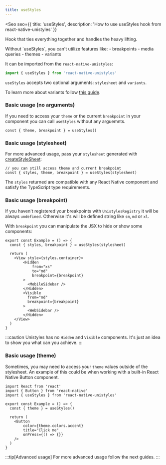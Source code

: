 ```yaml
---
title: useStyles
---
```


<Seo
    seo={{
        title: 'useStyles',
        description: 'How to use useStyles hook from react-native-unistyles'
    }}
>

Hook that ties everything together and handles the heavy lifting.

<Card>
Without `useStyles`, you can't utilize features like:
    - breakpoints
    - media queries
    - themes
    - variants
</Card>

It can be imported from the `react-native-unistyles`:

```ts
import { useStyles } from 'react-native-unistyles'
```

`useStyles` accepts two optional arguments: `stylesheet` and `variants`.

To learn more about variants follow [this guide](/reference/variants/).

### Basic usage (no arguments)

If you need to access your `theme` or the current `breakpoint` in your component you can call `useStyles` without any arguemnts.

```tsx
const { theme, breakpoint } = useStyles()
```

### Basic usage (stylesheet)

For more advanced usage, pass your `stylesheet` generated with [createStyleSheet](/reference/create-stylesheet/):

```tsx
// you can still access theme and current breakpoint
const { styles, theme, breakpoint } = useStyles(stylesheet)
```

The `styles` returned are compatible with any React Native component and satisfy the TypeScript type requirements.

### Basic usage (breakpoint)

If you haven't registered your breakpoints with `UnistylesRegistry` it will be always `undefined`.
Otherwise it's will be defined string like `sm`, `md` or `xl`.

With  `breakpoint` you can manipulate the JSX to hide or show some components:

```tsx /breakpoint/
export const Example = () => {
  const { styles, breakpoint } = useStyles(stylesheet)

  return (
    <View style={styles.container}>
        <Hidden
            from="xs"
            to="md"
            breakpoint={breakpoint}
        >
          <MobileSidebar />
        </Hidden>
        <Visible
          from="md"
          breakpoint={breakpoint}
        >
          <WebSidebar />
        </Hidden>
    </View>
  )
}
```


:::caution
Unistyles has no `Hidden` and `Visible` components. It's just an idea to show you what can you achieve.
:::


### Basic usage (theme)


Sometimes, you may need to access your `theme` values outside of the stylesheet. 
An example of this could be when working with a built-in React Native Button component.

```tsx /theme/
import React from 'react'
import { Button } from 'react-native'
import { useStyles } from 'react-native-unistyles'

export const Example = () => {
  const { theme } = useStyles()

  return (
    <Button
        color={theme.colors.accent}
        title="Click me"
        onPress={() => {}}
    />
  )
}
```

:::tip[Advanced usage]
For more advanced usage follow the next guides.
:::

</Seo>
